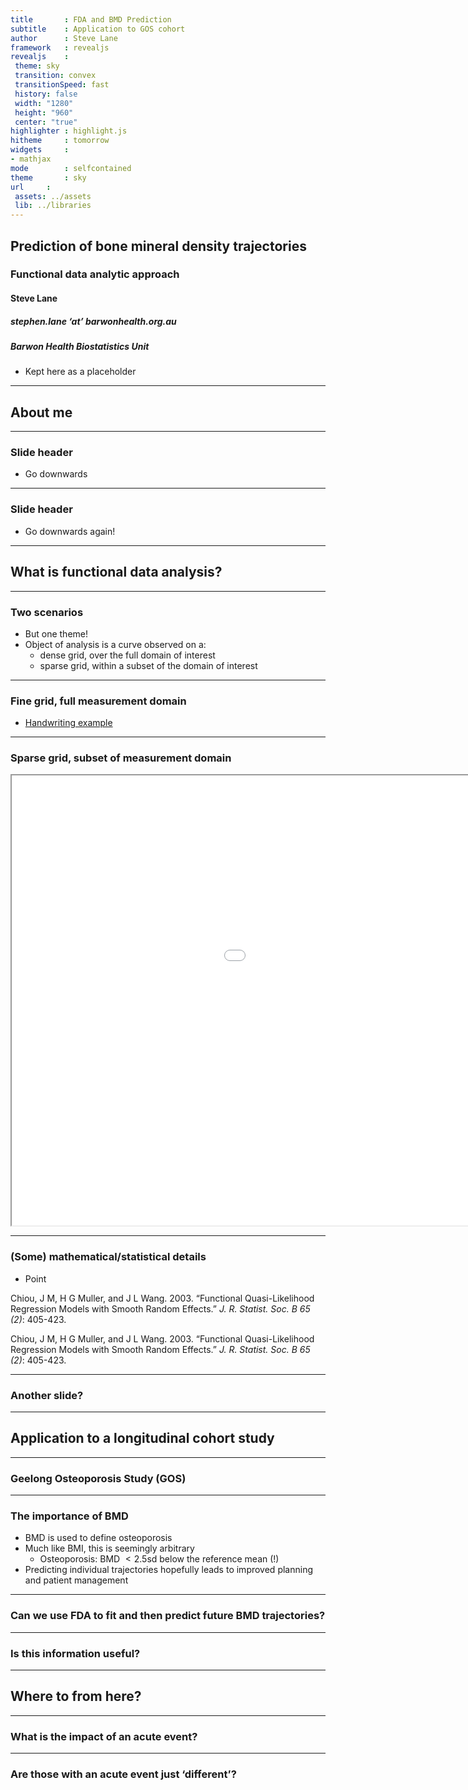 ```yaml
---
title		: FDA and BMD Prediction
subtitle	: Application to GOS cohort
author		: Steve Lane
framework	: revealjs
revealjs    :
 theme: sky
 transition: convex
 transitionSpeed: fast
 history: false
 width: "1280"
 height: "960"
 center: "true"
highlighter	: highlight.js
hitheme		: tomorrow
widgets		:
- mathjax
mode		: selfcontained
theme		: sky
url		:
 assets: ../assets
 lib: ../libraries
---
```


<!-- To compile: -->
<!-- require(slidify) -->
<!-- slidify("BiosDayDeakin2014.rmd") -->
<!-- Post creation need to edit html to adjust height and width. -->

## Prediction of bone mineral density trajectories
### Functional data analytic approach
#### Steve Lane
##### stephen.lane 'at' barwonhealth.org.au
##### Barwon Health Biostatistics Unit
<!-- Date (if required): -->
<!-- ##### `r format(Sys.time(), "%A %B %d, %Y")` -->

<aside class="notes">

- Kept here as a placeholder

</aside>

---

<section>

<!-- To start downwards slides -->

## About me

---

### Slide header

- Go downwards

---

### Slide header

- Go downwards again!

</section>

---

<section>

## What is functional data analysis?

<!-- Include R logo? -->

---

### Two scenarios

- But one theme!
- Object of analysis is a curve observed on a:
  - dense grid, over the full domain of interest
  - sparse grid, within a subset of the domain of interest

---

### Fine grid, full measurement domain
<!-- Example from my regression tree paper? Cool interactive graph! -->
- [Handwriting example](http://www.psych.mcgill.ca/misc/fda/)

---

### Sparse grid, subset of measurement domain
<!-- (Interactive?) graphic of BMD measurements, highlighting a couple of -->
<!-- different individuals with varying numbers of measurements. -->

<iframe src="f0.html" width=1280 height=720></iframe>

---

### (Some) mathematical/statistical details

<!-- Slide (or a couple) to include the nuts and bolts -->
<!-- Refs as footers, as it doesn't work with pandoc yet. -->

- Point

<div class="footer">
<p> Chiou, J M, H G Muller, and J L Wang. 2003. "Functional Quasi-Likelihood
Regression Models with Smooth Random Effects." <i>J. R. Statist. Soc. B 65
(2)</i>: 405-423.</p>
<p> Chiou, J M, H G Muller, and J L Wang. 2003. "Functional Quasi-Likelihood
Regression Models with Smooth Random Effects." <i>J. R. Statist. Soc. B 65
(2)</i>: 405-423.</p>
</div>

---

### Another slide?

</section>

---

<section>

## Application to a longitudinal cohort study

---

### Geelong Osteoporosis Study (GOS)

<!-- Slides (perhaps multiple) of GOS description -->

---

### The importance of BMD
<!-- This is a bit of an 'aside' slide -->
- BMD is used to define osteoporosis
- Much like BMI, this is seemingly arbitrary
  - Osteoporosis: BMD $<2.5$sd below the reference mean (!)
- Predicting individual trajectories hopefully leads to improved planning and
  patient management

---

### Can we use FDA to fit and then predict future BMD trajectories?

<!-- Details of process, cross-validation study, metrics used to see if it works -->

---

### Is this information useful?

<!-- Probably more useful is to give intervals and probabilities of events -->
<!-- happening, e.g. the probability of losing more than 5% BMD in a given -->
<!-- period. Can get this using posterior simulations. -->

</section>

---

<section>

## Where to from here?

---

### What is the impact of an acute event?

<!-- ICU stay, are these any different? Give what I'm thinking, then perhaps -->
<!-- note the landmarking work, and the Stat. Med. paper just out -->

---

### Are those with an acute event just 'different'?

<!-- Maybe doesn't need its own page, but this is the clustering stuff. We could -->
<!-- either try and 'discover' two clusters and see if more ICU guys fell into -->
<!-- either, or label them and calculate differences? -->

</section>

